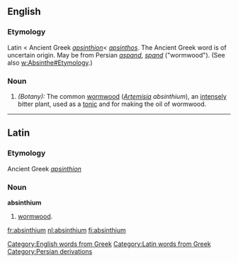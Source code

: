 ==English==

===Etymology===
Latin < Ancient Greek ''[[apsinthion]]''< ''[[apsinthos]]''. The Ancient Greek word is of uncertain origin. May be from Persian ''[[aspand]]'', ''[[spand]]'' ("wormwood"). (See also [[w:Absinthe#Etymology]].)

===Noun===
#''(Botany):'' The common [[wormwood]] (''[[Artemisia]] absinthium''), an [[intensely]] bitter plant, used as a [[tonic]] and for making the oil of wormwood.
----
==Latin==
===Etymology===
Ancient Greek ''[[apsinthion]]''
===Noun===
'''absinthium''' {{n}}
#[[wormwood]].
[[Category:English words from Greek]]
[[Category:Latin words from Greek]] 
[[Category:Persian derivations]]

[[fr:absinthium]]
[[nl:absinthium]]
[[fi:absinthium]]
